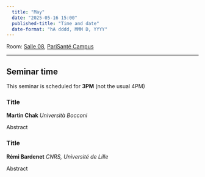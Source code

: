 ```yaml
---
  title: "May"
  date: "2025-05-16 15:00"
  published-title: "Time and date"
  date-format: "hA dddd, MMM D, YYYY"
---
```


Room: [Salle 08](../../psc_rooms.qmd), [PariSanté Campus](https://maps.app.goo.gl/cpFoxoZgbT6HCV6x9)

------------------------------------------------------------------------

::: callout-tip
## Seminar time

This seminar is scheduled for **3PM** (not the usual 4PM)
:::

### Title

**Martin Chak** *Università Bocconi*

Abstract

### Title

**Rémi Bardenet** *CNRS, Université de Lille*

Abstract
